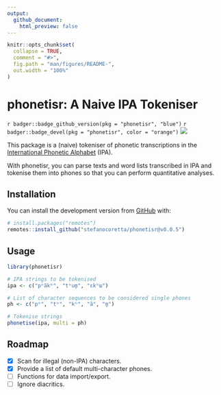 ```yaml
---
output:
  github_document:
    html_preview: false
---
```


<!-- README.md is generated from README.Rmd. Please edit that file -->

```r
knitr::opts_chunk$set(
  collapse = TRUE,
  comment = "#>",
  fig.path = "man/figures/README-",
  out.width = "100%"
)
```

# phonetisr: A Naive IPA Tokeniser

<!-- badges: start -->
`r badger::badge_github_version(pkg = "phonetisr", "blue")`
`r badger::badge_devel(pkg = "phonetisr", color = "orange")`
[![](https://img.shields.io/badge/lifecycle-experimental-orange.svg)](https://lifecycle.r-lib.org/articles/stages.html#experimental)
<!-- badges: end -->

This package is a (naive) tokeniser of phonetic transcriptions in the [International Phonetic Alphabet](https://www.internationalphoneticassociation.org/content/ipa-chart) (IPA).

With phonetisr, you can parse texts and word lists transcribed in IPA and tokenise them into phones so that you can perform quantitative analyses.

## Installation

You can install the development version from [GitHub](https://github.com/) with:

``` r
# install.packages("remotes")
remotes::install_github("stefanocoretta/phonetisr@v0.0.5")
```

## Usage

```r
library(phonetisr)

# IPA strings to be tokenised
ipa <- c("pʰãkʰ", "tʰum̥", "ɛkʰɯ")

# List of character sequences to be considered single phones
ph <- c("pʰ", "tʰ", "kʰ", "ã", "m̥")

# Tokenise strings
phonetise(ipa, multi = ph)
```

## Roadmap

- [x] Scan for illegal (non-IPA) characters.
- [x] Provide a list of default multi-character phones.
- [ ] Functions for data import/export.
- [ ] Ignore diacritics.

